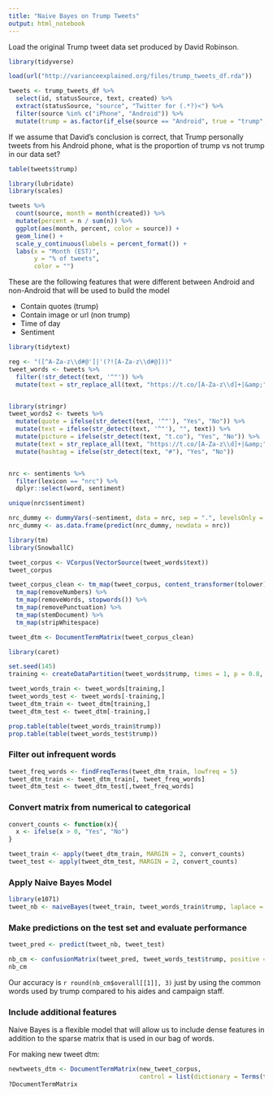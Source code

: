 ```yaml
---
title: "Naive Bayes on Trump Tweets"
output: html_notebook
---
```


Load the original Trump tweet data set produced by David Robinson. 

```r
library(tidyverse)

load(url("http://varianceexplained.org/files/trump_tweets_df.rda"))

tweets <- trump_tweets_df %>%
  select(id, statusSource, text, created) %>%
  extract(statusSource, "source", "Twitter for (.*?)<") %>%
  filter(source %in% c("iPhone", "Android")) %>% 
  mutate(trump = as.factor(if_else(source == "Android", true = "trump", false = "not trump")))
```

If we assume that David's conclusion is correct, that Trump personally tweets from his Android phone, what is the proportion of trump vs not trump in our data set?


```r
table(tweets$trump)
```

```r
library(lubridate)
library(scales)

tweets %>%
  count(source, month = month(created)) %>%
  mutate(percent = n / sum(n)) %>%
  ggplot(aes(month, percent, color = source)) +
  geom_line() +
  scale_y_continuous(labels = percent_format()) +
  labs(x = "Month (EST)",
       y = "% of tweets",
       color = "")
```


These are the following features that were different between Android and non-Android that will be used to build the model

* Contain quotes (trump)
* Contain image or url (non trump)
* Time of day
* Sentiment


```r
library(tidytext)

reg <- "([^A-Za-z\\d#@']|'(?![A-Za-z\\d#@]))"
tweet_words <- tweets %>%
  filter(!str_detect(text, '^"')) %>%
  mutate(text = str_replace_all(text, "https://t.co/[A-Za-z\\d]+|&amp;", "")) 


library(stringr)
tweet_words2 <- tweets %>% 
  mutate(quote = ifelse(str_detect(text, '^"'), "Yes", "No")) %>% 
  mutate(text = ifelse(str_detect(text, '^"'), "", text)) %>% 
  mutate(picture = ifelse(str_detect(text, "t.co"), "Yes", "No")) %>% 
  mutate(text = str_replace_all(text, "https://t.co/[A-Za-z\\d]+|&amp;", "")) %>% 
  mutate(hashtag = ifelse(str_detect(text, "#"), "Yes", "No"))


nrc <- sentiments %>%
  filter(lexicon == "nrc") %>%
  dplyr::select(word, sentiment)

unique(nrc$sentiment)

nrc_dummy <- dummyVars(~sentiment, data = nrc, sep = ".", levelsOnly = TRUE)
nrc_dummy <- as.data.frame(predict(nrc_dummy, newdata = nrc))
```

```r
library(tm)
library(SnowballC)

tweet_corpus <- VCorpus(VectorSource(tweet_words$text))
tweet_corpus

tweet_corpus_clean <- tm_map(tweet_corpus, content_transformer(tolower)) %>% 
  tm_map(removeNumbers) %>% 
  tm_map(removeWords, stopwords()) %>% 
  tm_map(removePunctuation) %>% 
  tm_map(stemDocument) %>% 
  tm_map(stripWhitespace)

```
```r
tweet_dtm <- DocumentTermMatrix(tweet_corpus_clean)
```

```r
library(caret)

set.seed(145)
training <- createDataPartition(tweet_words$trump, times = 1, p = 0.8, list = FALSE)

tweet_words_train <- tweet_words[training,]
tweet_words_test <- tweet_words[-training,]
tweet_dtm_train <- tweet_dtm[training,]
tweet_dtm_test <- tweet_dtm[-training,]
```

```r
prop.table(table(tweet_words_train$trump))
prop.table(table(tweet_words_test$trump))
```

### Filter out infrequent words



```r
tweet_freq_words <- findFreqTerms(tweet_dtm_train, lowfreq = 5)
tweet_dtm_train <- tweet_dtm_train[, tweet_freq_words]
tweet_dtm_test <- tweet_dtm_test[,tweet_freq_words]
```

### Convert matrix from numerical to categorical

```r
convert_counts <- function(x){
  x <- ifelse(x > 0, "Yes", "No")
}

tweet_train <- apply(tweet_dtm_train, MARGIN = 2, convert_counts)
tweet_test <- apply(tweet_dtm_test, MARGIN = 2, convert_counts)
```

### Apply Naive Bayes Model

```r
library(e1071)
tweet_nb <- naiveBayes(tweet_train, tweet_words_train$trump, laplace = 0)
```

### Make predictions on the test set and evaluate performance

```r
tweet_pred <- predict(tweet_nb, tweet_test)

nb_cm <- confusionMatrix(tweet_pred, tweet_words_test$trump, positive = "trump")
nb_cm
```

Our accuracy is `r round(nb_cm$overall[[1]], 3)` just by using the common words used by trump compared to his aides and campaign staff. 

### Include additional features

Naive Bayes is a flexible model that will allow us to include dense features in addition to the sparse matrix that is used in our bag of words. 




For making new tweet dtm:
```r
newtweets_dtm <- DocumentTermMatrix(new_tweet_corpus, 
                                    control = list(dictionary = Terms(tweet_dtm)))
?DocumentTermMatrix
```



